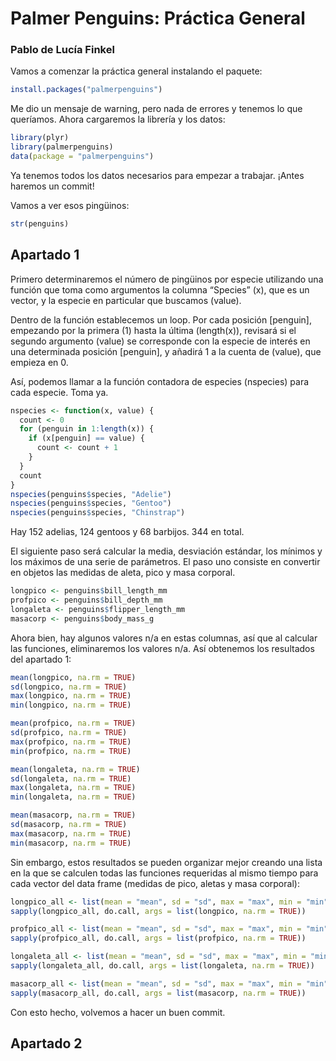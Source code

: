 # Palmer Penguins: Práctica General

### Pablo de Lucía Finkel

Vamos a comenzar la práctica general instalando el paquete:

```r
install.packages("palmerpenguins")
```

Me dio un mensaje de warning, pero nada de errores y tenemos lo que queríamos. Ahora cargaremos la librería y los datos:

```r
library(plyr)
library(palmerpenguins)
data(package = "palmerpenguins")
```

Ya tenemos todos los datos necesarios para empezar a trabajar. ¡Antes haremos un commit!

Vamos a ver esos pingüinos:

```r
str(penguins)
```

## Apartado 1

Primero determinaremos el número de pingüinos por especie utilizando una función que toma como argumentos la columna "Species" (x), que es un vector, y la especie en particular que buscamos (value).

Dentro de la función establecemos un loop. Por cada posición \[penguin\], empezando por la primera (1) hasta la última (length(x)), revisará si el segundo argumento (value) se corresponde con la especie de interés en una determinada posición \[penguin\], y añadirá 1 a la cuenta de (value), que empieza en 0.

Así, podemos llamar a la función contadora de especies (nspecies) para cada especie. Toma ya.

```r
nspecies <- function(x, value) {
  count <- 0
  for (penguin in 1:length(x)) {
    if (x[penguin] == value) {
      count <- count + 1
    } 
  }
  count
}
nspecies(penguins$species, "Adelie")
nspecies(penguins$species, "Gentoo")
nspecies(penguins$species, "Chinstrap")
```

Hay 152 adelias, 124 gentoos y 68 barbijos. 344 en total.

El siguiente paso será calcular la media, desviación estándar, los mínimos y los máximos de una serie de parámetros. El paso uno consiste en convertir en objetos las medidas de aleta, pico y masa corporal.

```r
longpico <- penguins$bill_length_mm
profpico <- penguins$bill_depth_mm
longaleta <- penguins$flipper_length_mm
masacorp <- penguins$body_mass_g
```

Ahora bien, hay algunos valores n/a en estas columnas, así que al calcular las funciones, eliminaremos los valores n/a. Así obtenemos los resultados del apartado 1:

```r
mean(longpico, na.rm = TRUE)
sd(longpico, na.rm = TRUE)
max(longpico, na.rm = TRUE)
min(longpico, na.rm = TRUE)

mean(profpico, na.rm = TRUE)
sd(profpico, na.rm = TRUE)
max(profpico, na.rm = TRUE)
min(profpico, na.rm = TRUE)

mean(longaleta, na.rm = TRUE)
sd(longaleta, na.rm = TRUE)
max(longaleta, na.rm = TRUE)
min(longaleta, na.rm = TRUE)

mean(masacorp, na.rm = TRUE)
sd(masacorp, na.rm = TRUE)
max(masacorp, na.rm = TRUE)
min(masacorp, na.rm = TRUE)

```

Sin embargo, estos resultados se pueden organizar mejor creando una lista en la que se calculen todas las funciones requeridas al mismo tiempo para cada vector del data frame (medidas de pico, aletas y masa corporal):

```r
longpico_all <- list(mean = "mean", sd = "sd", max = "max", min = "min")
sapply(longpico_all, do.call, args = list(longpico, na.rm = TRUE))

profpico_all <- list(mean = "mean", sd = "sd", max = "max", min = "min")
sapply(profpico_all, do.call, args = list(profpico, na.rm = TRUE))

longaleta_all <- list(mean = "mean", sd = "sd", max = "max", min = "min")
sapply(longaleta_all, do.call, args = list(longaleta, na.rm = TRUE))

masacorp_all <- list(mean = "mean", sd = "sd", max = "max", min = "min")
sapply(masacorp_all, do.call, args = list(masacorp, na.rm = TRUE))
```

Con esto hecho, volvemos a hacer un buen commit.

## Apartado 2
